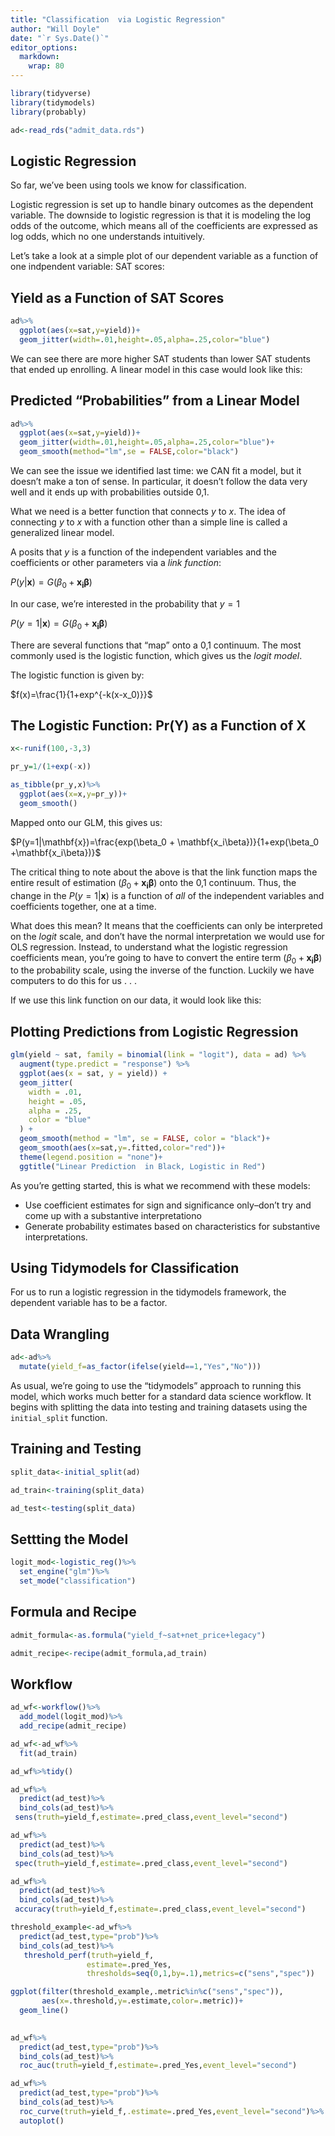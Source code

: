 ```yaml
---
title: "Classification  via Logistic Regression"
author: "Will Doyle"
date: "`r Sys.Date()`"
editor_options: 
  markdown: 
    wrap: 80
---
```


```r
library(tidyverse)
library(tidymodels)
library(probably)
```


```r
ad<-read_rds("admit_data.rds")
```


## Logistic Regression

So far, we've been using tools we know for classification.

Logistic regression is set up to handle binary outcomes as the dependent
variable. The downside to logistic regression is that it is modeling the log
odds of the outcome, which means all of the coefficients are expressed as log
odds, which no one understands intuitively.

Let's take a look at a simple plot of our dependent variable as a function of one indpendent variable: SAT scores:


## Yield as a Function of SAT Scores
```r
ad%>%
  ggplot(aes(x=sat,y=yield))+
  geom_jitter(width=.01,height=.05,alpha=.25,color="blue")
```

We can see there are more higher SAT students than lower SAT students that ended up enrolling. A linear model in this case would look like this:

## Predicted "Probabilities" from a Linear Model
```r
ad%>%
  ggplot(aes(x=sat,y=yield))+
  geom_jitter(width=.01,height=.05,alpha=.25,color="blue")+
  geom_smooth(method="lm",se = FALSE,color="black")
```

We can see the issue we identified last time: we CAN fit a model, but it doesn't make a ton of sense. In particular, it doesn't follow the data very well and it ends up with probabilities outside 0,1. 

What we need is a better function that connects $y$  to $x$.  The idea of connecting $y$ to $x$ with a function other than a simple line is called a generalized linear model. 

A \textit{Generalized Linear Model} posits that $y$ is a function of the
independent variables and the coefficients or other parameters via a *link
function*:

$P(y|\mathbf{x})=G(\beta_0 + \mathbf{x_i\beta})$

In our case, we're interested in the probability that $y=1$

$P(y=1|\mathbf{x})=G(\beta_0 + \mathbf{x_i\beta})$

There are several functions that "map" onto a 0,1 continuum. The most
commonly used is the logistic function, which gives us the *logit model*.

The logistic function is given by:

$f(x)=\frac{1}{1+exp^{-k(x-x_0)}}$

## The Logistic Function: Pr(Y) as a Function of X
```r
x<-runif(100,-3,3)

pr_y=1/(1+exp(-x))

as_tibble(pr_y,x)%>%
  ggplot(aes(x=x,y=pr_y))+
  geom_smooth()

```


Mapped onto our GLM, this gives us:

$P(y=1|\mathbf{x})=\frac{exp(\beta_0 + \mathbf{x_i\beta})}{1+exp(\beta_0 +\mathbf{x_i\beta})}$

The critical thing to note about the above is that the link function maps the
entire result of estimation $(\beta_0 + \mathbf{x_i\beta})$ onto the 0,1
continuum. Thus, the change in the $P(y=1|\mathbf{x})$ is a function of *all* of
the independent variables and coefficients together, \textit{not} one at a time.

What does this mean? It means that the coefficients can only be interpreted on
the *logit* scale, and don't have the normal interpretation we would use
for OLS regression. Instead, to understand what the logistic regression
coefficients mean, you're going to have to convert the entire term
$(\beta_0 + \mathbf{x_i\beta})$ to the probability scale, using the inverse of
the function. Luckily we have computers to do this for us . . .

If we use this link function on our data, it would look like this:

## Plotting Predictions from Logistic Regression
```r
glm(yield ~ sat, family = binomial(link = "logit"), data = ad) %>%
  augment(type.predict = "response") %>%
  ggplot(aes(x = sat, y = yield)) +
  geom_jitter(
    width = .01,
    height = .05,
    alpha = .25,
    color = "blue"
  ) +
  geom_smooth(method = "lm", se = FALSE, color = "black")+
  geom_smooth(aes(x=sat,y=.fitted,color="red"))+
  theme(legend.position = "none")+
  ggtitle("Linear Prediction  in Black, Logistic in Red")

```


As you're getting started, this is what we recommend with these models:

- Use coefficient estimates for sign and significance only--don't try and come up with a substantive interpretationo
- Generate probability estimates based on characteristics for substantive interpretations.


## Using Tidymodels for Classification

For us to run a logistic regression in the tidymodels framework, the dependent variable has to be a factor. 

## Data Wrangling
```r
ad<-ad%>%
  mutate(yield_f=as_factor(ifelse(yield==1,"Yes","No")))
```


As usual, we're going to use the "tidymodels" approach to running this model, which works
much better for a standard data science workflow. It begins with splitting the
data into testing and training datasets using the `initial_split` function.

## Training and Testing
```r
split_data<-initial_split(ad)

ad_train<-training(split_data)

ad_test<-testing(split_data)

```


## Settting the Model

```r
logit_mod<-logistic_reg()%>%
  set_engine("glm")%>%
  set_mode("classification")
```


## Formula and Recipe
```r
admit_formula<-as.formula("yield_f~sat+net_price+legacy")

admit_recipe<-recipe(admit_formula,ad_train)
```


## Workflow
```r
ad_wf<-workflow()%>%
  add_model(logit_mod)%>%
  add_recipe(admit_recipe)
```

```r
ad_wf<-ad_wf%>%
  fit(ad_train)
```


```r
ad_wf%>%tidy()
```

```r
ad_wf%>%
  predict(ad_test)%>%
  bind_cols(ad_test)%>%
 sens(truth=yield_f,estimate=.pred_class,event_level="second")
```

```r
ad_wf%>%
  predict(ad_test)%>%
  bind_cols(ad_test)%>%
 spec(truth=yield_f,estimate=.pred_class,event_level="second")
```

```r
ad_wf%>%
  predict(ad_test)%>%
  bind_cols(ad_test)%>%
 accuracy(truth=yield_f,estimate=.pred_class,event_level="second")
```

```r

threshold_example<-ad_wf%>%
  predict(ad_test,type="prob")%>%
  bind_cols(ad_test)%>%
   threshold_perf(truth=yield_f,
                 estimate=.pred_Yes,
                 thresholds=seq(0,1,by=.1),metrics=c("sens","spec"))

ggplot(filter(threshold_example,.metric%in%c("sens","spec")),
       aes(x=.threshold,y=.estimate,color=.metric))+
  geom_line()
  
```

```r
ad_wf%>%
  predict(ad_test,type="prob")%>%
  bind_cols(ad_test)%>%
  roc_auc(truth=yield_f,estimate=.pred_Yes,event_level="second")
```

```r
ad_wf%>%
  predict(ad_test,type="prob")%>%
  bind_cols(ad_test)%>%
  roc_curve(truth=yield_f,.estimate=.pred_Yes,event_level="second")%>%
  autoplot()
```



